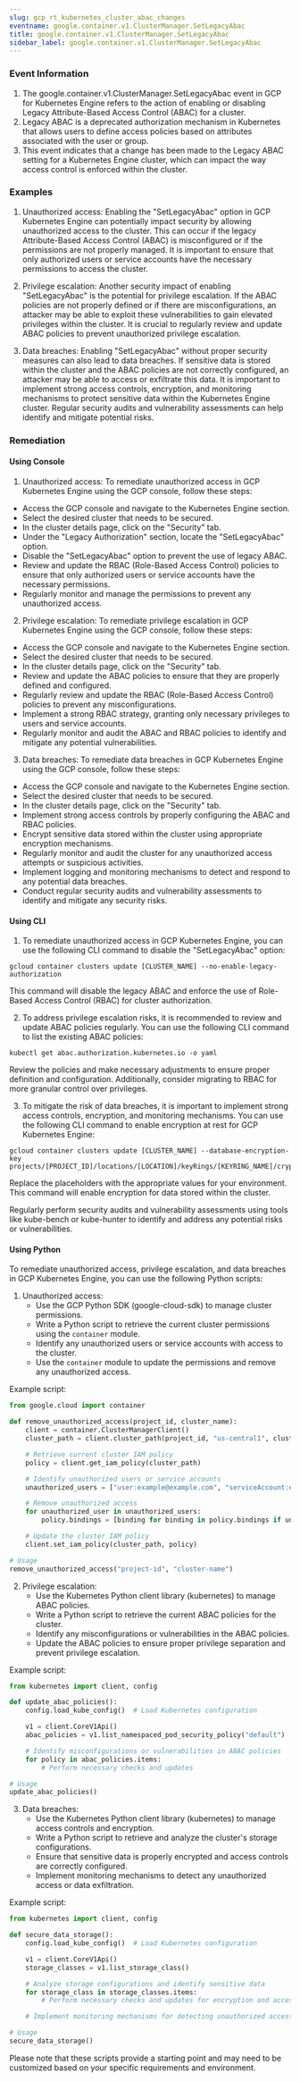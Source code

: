 ```yaml
--- 
slug: gcp_rt_kubernetes_cluster_abac_changes
eventname: google.container.v1.ClusterManager.SetLegacyAbac
title: google.container.v1.ClusterManager.SetLegacyAbac
sidebar_label: google.container.v1.ClusterManager.SetLegacyAbac
---
```

                       
### Event Information

1. The google.container.v1.ClusterManager.SetLegacyAbac event in GCP for Kubernetes Engine refers to the action of enabling or disabling Legacy Attribute-Based Access Control (ABAC) for a cluster.
2. Legacy ABAC is a deprecated authorization mechanism in Kubernetes that allows users to define access policies based on attributes associated with the user or group.
3. This event indicates that a change has been made to the Legacy ABAC setting for a Kubernetes Engine cluster, which can impact the way access control is enforced within the cluster.


### Examples

1. Unauthorized access: Enabling the "SetLegacyAbac" option in GCP Kubernetes Engine can potentially impact security by allowing unauthorized access to the cluster. This can occur if the legacy Attribute-Based Access Control (ABAC) is misconfigured or if the permissions are not properly managed. It is important to ensure that only authorized users or service accounts have the necessary permissions to access the cluster.

2. Privilege escalation: Another security impact of enabling "SetLegacyAbac" is the potential for privilege escalation. If the ABAC policies are not properly defined or if there are misconfigurations, an attacker may be able to exploit these vulnerabilities to gain elevated privileges within the cluster. It is crucial to regularly review and update ABAC policies to prevent unauthorized privilege escalation.

3. Data breaches: Enabling "SetLegacyAbac" without proper security measures can also lead to data breaches. If sensitive data is stored within the cluster and the ABAC policies are not correctly configured, an attacker may be able to access or exfiltrate this data. It is important to implement strong access controls, encryption, and monitoring mechanisms to protect sensitive data within the Kubernetes Engine cluster. Regular security audits and vulnerability assessments can help identify and mitigate potential risks.

### Remediation

#### Using Console

1. Unauthorized access: To remediate unauthorized access in GCP Kubernetes Engine using the GCP console, follow these steps:

- Access the GCP console and navigate to the Kubernetes Engine section.
- Select the desired cluster that needs to be secured.
- In the cluster details page, click on the "Security" tab.
- Under the "Legacy Authorization" section, locate the "SetLegacyAbac" option.
- Disable the "SetLegacyAbac" option to prevent the use of legacy ABAC.
- Review and update the RBAC (Role-Based Access Control) policies to ensure that only authorized users or service accounts have the necessary permissions.
- Regularly monitor and manage the permissions to prevent any unauthorized access.

2. Privilege escalation: To remediate privilege escalation in GCP Kubernetes Engine using the GCP console, follow these steps:

- Access the GCP console and navigate to the Kubernetes Engine section.
- Select the desired cluster that needs to be secured.
- In the cluster details page, click on the "Security" tab.
- Review and update the ABAC policies to ensure that they are properly defined and configured.
- Regularly review and update the RBAC (Role-Based Access Control) policies to prevent any misconfigurations.
- Implement a strong RBAC strategy, granting only necessary privileges to users and service accounts.
- Regularly monitor and audit the ABAC and RBAC policies to identify and mitigate any potential vulnerabilities.

3. Data breaches: To remediate data breaches in GCP Kubernetes Engine using the GCP console, follow these steps:

- Access the GCP console and navigate to the Kubernetes Engine section.
- Select the desired cluster that needs to be secured.
- In the cluster details page, click on the "Security" tab.
- Implement strong access controls by properly configuring the ABAC and RBAC policies.
- Encrypt sensitive data stored within the cluster using appropriate encryption mechanisms.
- Regularly monitor and audit the cluster for any unauthorized access attempts or suspicious activities.
- Implement logging and monitoring mechanisms to detect and respond to any potential data breaches.
- Conduct regular security audits and vulnerability assessments to identify and mitigate any security risks.

#### Using CLI

1. To remediate unauthorized access in GCP Kubernetes Engine, you can use the following CLI command to disable the "SetLegacyAbac" option:

```
gcloud container clusters update [CLUSTER_NAME] --no-enable-legacy-authorization
```

This command will disable the legacy ABAC and enforce the use of Role-Based Access Control (RBAC) for cluster authorization.

2. To address privilege escalation risks, it is recommended to review and update ABAC policies regularly. You can use the following CLI command to list the existing ABAC policies:

```
kubectl get abac.authorization.kubernetes.io -o yaml
```

Review the policies and make necessary adjustments to ensure proper definition and configuration. Additionally, consider migrating to RBAC for more granular control over privileges.

3. To mitigate the risk of data breaches, it is important to implement strong access controls, encryption, and monitoring mechanisms. You can use the following CLI command to enable encryption at rest for GCP Kubernetes Engine:

```
gcloud container clusters update [CLUSTER_NAME] --database-encryption-key projects/[PROJECT_ID]/locations/[LOCATION]/keyRings/[KEYRING_NAME]/cryptoKeys/[KEY_NAME]
```

Replace the placeholders with the appropriate values for your environment. This command will enable encryption for data stored within the cluster.

Regularly perform security audits and vulnerability assessments using tools like kube-bench or kube-hunter to identify and address any potential risks or vulnerabilities.

#### Using Python

To remediate unauthorized access, privilege escalation, and data breaches in GCP Kubernetes Engine, you can use the following Python scripts:

1. Unauthorized access:
   - Use the GCP Python SDK (google-cloud-sdk) to manage cluster permissions.
   - Write a Python script to retrieve the current cluster permissions using the `container` module.
   - Identify any unauthorized users or service accounts with access to the cluster.
   - Use the `container` module to update the permissions and remove any unauthorized access.

Example script:
```python
from google.cloud import container

def remove_unauthorized_access(project_id, cluster_name):
    client = container.ClusterManagerClient()
    cluster_path = client.cluster_path(project_id, "us-central1", cluster_name)

    # Retrieve current cluster IAM policy
    policy = client.get_iam_policy(cluster_path)

    # Identify unauthorized users or service accounts
    unauthorized_users = ["user:example@example.com", "serviceAccount:example@project.iam.gserviceaccount.com"]

    # Remove unauthorized access
    for unauthorized_user in unauthorized_users:
        policy.bindings = [binding for binding in policy.bindings if unauthorized_user not in binding.members]

    # Update the cluster IAM policy
    client.set_iam_policy(cluster_path, policy)

# Usage
remove_unauthorized_access("project-id", "cluster-name")
```

2. Privilege escalation:
   - Use the Kubernetes Python client library (kubernetes) to manage ABAC policies.
   - Write a Python script to retrieve the current ABAC policies for the cluster.
   - Identify any misconfigurations or vulnerabilities in the ABAC policies.
   - Update the ABAC policies to ensure proper privilege separation and prevent privilege escalation.

Example script:
```python
from kubernetes import client, config

def update_abac_policies():
    config.load_kube_config()  # Load Kubernetes configuration

    v1 = client.CoreV1Api()
    abac_policies = v1.list_namespaced_pod_security_policy("default")

    # Identify misconfigurations or vulnerabilities in ABAC policies
    for policy in abac_policies.items:
        # Perform necessary checks and updates

# Usage
update_abac_policies()
```

3. Data breaches:
   - Use the Kubernetes Python client library (kubernetes) to manage access controls and encryption.
   - Write a Python script to retrieve and analyze the cluster's storage configurations.
   - Ensure that sensitive data is properly encrypted and access controls are correctly configured.
   - Implement monitoring mechanisms to detect any unauthorized access or data exfiltration.

Example script:
```python
from kubernetes import client, config

def secure_data_storage():
    config.load_kube_config()  # Load Kubernetes configuration

    v1 = client.CoreV1Api()
    storage_classes = v1.list_storage_class()

    # Analyze storage configurations and identify sensitive data
    for storage_class in storage_classes.items:
        # Perform necessary checks and updates for encryption and access controls

    # Implement monitoring mechanisms for detecting unauthorized access or data exfiltration

# Usage
secure_data_storage()
```

Please note that these scripts provide a starting point and may need to be customized based on your specific requirements and environment.


 